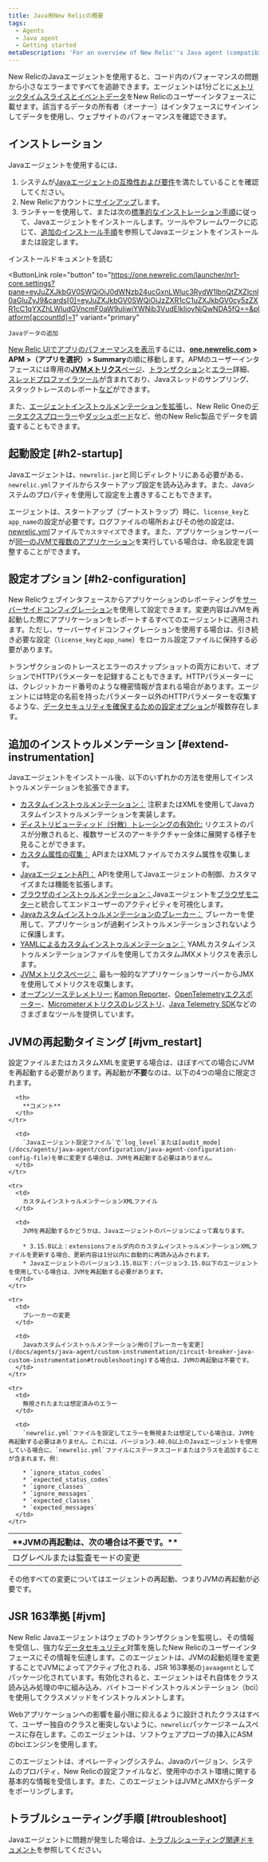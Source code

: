```yaml
---
title: Java用New Relicの概要
tags:
  - Agents
  - Java agent
  - Getting started
metaDescription: 'For an overview of New Relic''s Java agent (compatibility, requirements, installation, configuration), start here.'
---
```


New RelicのJavaエージェントを使用すると、コード内のパフォーマンスの問題から小さなエラーまですべてを追跡できます。エージェントは1分ごとに[メトリックタイムスライスとイベントデータ](/docs/data-analysis/metrics/analyze-your-metrics/data-collection-metric-timeslice-event-data)をNew Relicのユーザーインタフェースに載せます。該当するデータの所有者（オーナー）はインタフェースにサインインしてデータを使用し、ウェブサイトのパフォーマンスを確認できます。

## インストレーション

Javaエージェントを使用するには、

1. システムが[Javaエージェントの互換性および要件](/docs/compatibility-requirements-java-agent)を満たしていることを確認してください。
2. New Relicアカウントに[サインアップ](https://newrelic.com/signup)します。
3. ランチャーを使用して、または次の[標準的なインストレーション手順](/docs/agents/java-agent/installation/java-agent-manual-installation)に従って、Javaエージェントをインストールします。ツールやフレームワークに応じて、[追加のインストール手順](/docs/agents/java-agent/additional-installation)を参照してJavaエージェントをインストールまたは設定します。

<ButtonGroup>
  <ButtonLink
    role="button"
    to="/docs/agents/java-agent/installation/install-java-agent"
    variant="link"
  >
    インストールドキュメントを読む
  </ButtonLink>

  <ButtonLink
    role="button"
    to="https://one.newrelic.com/launcher/nr1-core.settings?pane=eyJuZXJkbGV0SWQiOiJ0dWNzb24ucGxnLWluc3RydW1lbnQtZXZlcnl0aGluZyJ9&cards[0]=eyJuZXJkbGV0SWQiOiJzZXR1cC1uZXJkbGV0cy5zZXR1cC1qYXZhLWludGVncmF0aW9uIiwiYWNjb3VudElkIjoyNjQwNDA5fQ==&platform[accountId]=1"
    variant="primary"
  >
    Javaデータの追加
  </ButtonLink>
</ButtonGroup>

[New Relic UIでアプリのパフォーマンスを表示](/docs/apm/applications-menu/monitoring/apm-overview-page)するには、**[one.newrelic.com](https://one.newrelic.com) > APM >（アプリを選択）> Summary**の順に移動します。APMのユーザーインタフェースには専用の[**JVMメトリクス**ページ](/docs/agents/java-agent/features/jvm-metrics-page)、[トランザクション](/docs/apm/transactions)と[エラー](/docs/apm/applications-menu/error-analytics/introduction-error-analytics)詳細、[スレッドプロファイラツール](/docs/apm/applications-menu/events/thread-profiler-tool)が含まれており、Javaスレッドのサンプリング、スタックトレースのレポート[など](/docs/apm/applications-menu)ができます。

また、[エージェントインストゥルメンテーションを拡張](#extend-instrumentation)し、New Relic Oneの[データエクスプローラー](/docs/query-your-data/explore-query-data/data-explorer/introduction-data-explorer)や[ダッシュボード](/docs/query-your-data/explore-query-data/dashboards/introduction-new-relic-one-dashboards)など、他のNew Relic製品でデータを調査することもできます。

## 起動設定 [#h2-startup]

Javaエージェントは、`newrelic.jar`と同じディレクトリにある必要がある、`newrelic.yml`ファイルからスタートアップ設定を読み込みます。また、Javaシステムのプロパティを使用して設定を上書きすることもできます。

エージェントは、スタートアップ（ブートストラップ）時に、`license_key`と`app_name`の設定が必要です。ログファイルの場所およびその他の設定は、[newrelic.yml](/docs/agents/java-agent/configuration/java-agent-configuration-config-file)ファイルで`カスタマイズ`できます。また、アプリケーションサーバーが[同一のJVMで複数のアプリケーション](/docs/agents/java-agent/configuration/automatic-application-naming)を実行している場合は、命名設定を調整することができます。

## 設定オプション [#h2-configuration]

New Relicウェブインタフェースからアプリケーションのレポーティングを[サーバーサイドコンフィグレーション](/docs/agents/manage-apm-agents/configuration/server-side-agent-configuration)を使用して設定できます。変更内容はJVMを再起動した際にアプリケーションをレポートするすべてのエージェントに適用されます。ただし、サーバーサイドコンフィグレーションを使用する場合は、引き続き必要な設定（`license_key`と`app_name`）をローカル設定ファイルに保持する必要があります。

トランザクションのトレースとエラーのスナップショットの両方において、オプションでHTTPパラメーターを記録することもできます。HTTPパラメーターには、クレジットカード番号のような機密情報が含まれる場合があります。エージェントには特定の名前を持ったパラメーター以外のHTTPパラメーターを収集するような、[データセキュリティを確保するための設定オプション](/docs/agents/java-agent/getting-started/apm-agent-security-java)が複数存在します。

## 追加のインストゥルメンテーション [#extend-instrumentation]

Javaエージェントをインストール後、以下のいずれかの方法を使用してインストゥルメンテーションを拡張できます。

* [カスタムインストゥルメンテーション：](/docs/agents/manage-apm-agents/agent-metrics/custom-instrumentation) 注釈またはXMLを使用してJavaカスタムインストゥルメンテーションを実装します。
* [ディストリビューティッド（分散）トレーシングの有効化](/docs/apm/distributed-tracing/getting-started/introduction-distributed-tracing)[:](/docs/agents/manage-apm-agents/agent-metrics/collect-custom-attributes) リクエストのパスが分散されると、複数サービスのアーキテクチャー全体に展開する様子を見ることができます。
* [カスタム属性の収集：](/docs/agents/manage-apm-agents/agent-metrics/collect-custom-attributes) APIまたはXMLファイルでカスタム属性を収集します。
* [JavaエージェントAPI：](/docs/agents/java-agent/custom-instrumentation/java-agent-api) APIを使用してJavaエージェントの制御、カスタマイズまたは機能を拡張します。
* [ブラウザのインストゥルメンテーション：](/docs/browser/new-relic-browser/page-load-timing-resources/page-load-timing-process)Javaエージェントを[ブラウザモニター](/docs/browser/new-relic-browser/getting-started/new-relic-browser)と統合してエンドユーザーのアクティビティを可視化します。
* [Javaカスタムインストゥルメンテーションのブレーカー：](/docs/agents/java-agent/custom-instrumentation/circuit-breaker-java-custom-instrumentation) ブレーカーを使用して、アプリケーションが過剰インストゥルメンテーションされないように保護します。
* [YAMLによるカスタムインストゥルメンテーション：](/docs/agents/java-agent/custom-instrumentation/custom-jmx-instrumentation-yaml) YAMLカスタムインストゥルメンテーションファイルを使用してカスタムJMXメトリクスを表示します。
* [JVMメトリクスページ：](/docs/apm/applications-menu/monitoring/jvm-metrics-page) 最も一般的なアプリケーションサーバーからJMXを使用してメトリクスを収集します。
* [オープンソーステレメトリー:](/docs/integrations/open-source-telemetry-integrations/get-started/introduction-new-relics-open-source-telemetry-integrations) [Kamon Reporter](/docs/integrations/open-source-telemetry-integrations/open-source-telemetry-integration-list/kamon-reporter)、[OpenTelemetryエクスポーター](/docs/integrations/open-source-telemetry-integrations/open-source-telemetry-integration-list/new-relics-opentelemetry-integration)、[Micrometerメトリクスのレジストリ](/docs/integrations/open-source-telemetry-integrations/open-source-telemetry-integration-list/new-relics-micrometer-integration)、[Java Telemetry SDK](/docs/data-ingest-apis/get-data-new-relic/new-relic-sdks/telemetry-sdks-send-custom-telemetry-data-new-relic)などのさまざまなツールを提供しています。

## JVMの再起動タイミング [#jvm_restart]

設定ファイルまたはカスタムXMLを変更する場合は、ほぼすべての場合にJVMを再起動する必要があります。再起動が**不要**なのは、以下の4つの場合に限定されます。

<table>
  <thead>
    <tr>
      <th style={{ width: "200px" }}>
        **JVMの再起動は、次の場合は不要です。**
      </th>

      <th>
        **コメント**
      </th>
    </tr>
  </thead>

  <tbody>
    <tr>
      <td>
        ログレベルまたは監査モードの変更
      </td>

      <td>
        `Javaエージェント設定ファイル`で`log_level`または[audit_mode](/docs/agents/java-agent/configuration/java-agent-configuration-config-file)を単に変更する場合は、JVMを再起動する必要はありません。
      </td>
    </tr>

    <tr>
      <td>
        カスタムインストゥルメンテーションXMLファイル
      </td>

      <td>
        JVMを再起動するかどうかは、Javaエージェントのバージョンによって異なります。

        * 3.15.0以上：extensionsフォルダ内のカスタムインストゥルメンテーションXMLファイルを更新する場合、更新内容は1分以内に自動的に再読み込みされます。
        * Javaエージェントのバージョン3.15.0以下：バージョン3.15.0以下のエージェントを使用している場合は、JVMを再起動する必要があります。
      </td>
    </tr>

    <tr>
      <td>
        ブレーカーの変更
      </td>

      <td>
        Javaカスタムインストゥルメンテーション用の[ブレーカーを変更](/docs/agents/java-agent/custom-instrumentation/circuit-breaker-java-custom-instrumentation#troubleshooting)する場合は、JVMの再起動は不要です。
      </td>
    </tr>

    <tr>
      <td>
        無視されたまたは想定済みのエラー
      </td>

      <td>
        `newrelic.yml`ファイルを設定してエラーを無視または想定している場合は、JVMを再起動する必要はありません。これには、バージョン3.40.0以上のJavaエージェントを使用している場合に、`newrelic.yml`ファイルにステータスコードまたはクラスを追加することが含まれます。例:

        * `ignore_status_codes`
        * `expected_status_codes`
        * `ignore_classes`
        * `ignore_messages`
        * `expected_classes`
        * `expected_messages`
      </td>
    </tr>
  </tbody>
</table>

その他すべての変更についてはエージェントの再起動、つまりJVMの再起動が必要です。

## JSR 163準拠 [#jvm]

New Relic Javaエージェントはウェブのトランザクションを監視し、その情報を受信し、強力な[データセキュリティ](/docs/accounts-partnerships/accounts/security/data-security)対策を施したNew Relicのユーザーインタフェースにその情報を伝達します。このエージェントは、JVMの起動処理を変更することでJVMによってアクティブ化される、JSR 163準拠の`javaagent`としてパッケージ化されています。有効化されると、エージェントはそれ自体をクラス読み込み処理の中に組み込み、バイトコードインストゥルメンテーション（bci）を使用してクラスメソッドをインストゥルメントします。

Webアプリケーションへの影響を最小限に抑えるように設計されたクラスはすべて、ユーザー独自のクラスと衝突しないように、`newrelic`パッケージネームスペースに存在します。このエージェントは、ソフトウェアプローブの挿入にASMのbciエンジンを使用します。

このエージェントは、オペレーティングシステム、Javaのバージョン、システムのプロパティ、New Relicの設定ファイルなど、使用中のホスト環境に関する基本的な情報を受信します。また、このエージェントはJVMとJMXからデータをポーリングします。

## トラブルシューティング手順 [#troubleshoot]

Javaエージェントに問題が発生した場合は、[トラブルシューティング関連ドキュメント](/docs/agents/java-agent/troubleshooting)を参照してください。